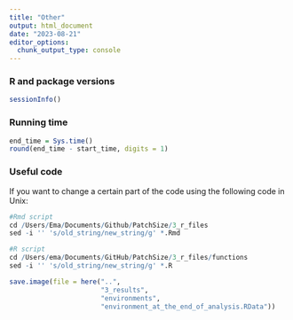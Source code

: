 ```yaml
---
title: "Other"
output: html_document
date: "2023-08-21"
editor_options: 
  chunk_output_type: console
---
```


### R and package versions

```r
sessionInfo()
```

### Running time

```r
end_time = Sys.time()
round(end_time - start_time, digits = 1)
```

### Useful code

If you want to change a certain part of the code using the following code in Unix:

```r
#Rmd script
cd /Users/Ema/Documents/Github/PatchSize/3_r_files
sed -i '' 's/old_string/new_string/g' *.Rmd

#R script
cd /Users/ema/Documents/GitHub/PatchSize/3_r_files/functions
sed -i '' 's/old_string/new_string/g' *.R
```

```r
save.image(file = here("..",
                       "3_results", 
                       "environments", 
                       "environment_at_the_end_of_analysis.RData"))
```